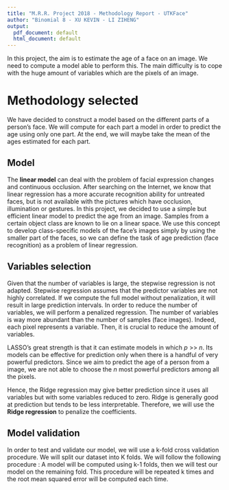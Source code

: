 ```yaml
---
title: "M.R.R. Project 2018 - Methodology Report - UTKFace"
author: "Binomial 8 - XU KEVIN - LI ZIHENG"
output:
  pdf_document: default
  html_document: default
---
```


In this project, the aim is to estimate the age of a face on an image. We need to compute a model able to perform this. The main difficulty is to cope with the huge amount of variables which are the pixels of an image.

# Methodology selected

  We have decided to construct a model based on the different parts of a person's face. We will compute for each part a model in order to predict the age using only one part. At the end, we will maybe take the mean of the ages estimated for each part.

## Model 

  The **linear model** can deal with the problem of facial expression changes and continuous occlusion. After searching on the Internet, we know that linear regression has a more accurate recognition ability for untreated faces, but is not available with the pictures which have occlusion, illumination or gestures. 
  In this project, we decided to use a simple but efficient linear model to predict the age from an image. Samples from a certain object class are known to lie on a linear space. We use this concept to develop class-specific models of the face's images simply by using the smaller part of the faces, so we can define the task of age prediction (face recognition) as a problem of linear regression. 

## Variables selection

  Given that the number of variables is large, the stepwise regression is not adapted. Stepwise regression assumes that the predictor variables are not highly correlated.
  If we compute the full model without penalization, it will result in large prediction intervals. In order to reduce the number of variables, we will perform a penalized regression. The number of variables is way more abundant than the number of samples (face images). Indeed, each pixel represents a variable. Then, it is crucial to reduce the amount of variables.
  
  LASSO's great strength is that it can estimate models in which $p$ >> $n$. Its models can be effective for prediction only when there is a handful of very powerful predictors. Since we aim to predict the age of a person from a image, we are not able to choose the $n$ most powerful predictors among all the pixels. 
  
  Hence, the Ridge regression may give better prediction since it uses all variables but with some variables reduced to zero. Ridge is generally good at prediction but tends to be less interpretable. Therefore, we will use the **Ridge regression** to penalize the coefficients.

## Model validation

  In order to test and validate our model, we will use a k-fold cross validation procedure. We will split our dataset into K folds.
  We will follow the following procedure : A model will be computed using k-1 folds, then we will test our model on the remaining fold. This procedure will be repeated k times and the root mean squared error will be computed each time.
  
  
  
  
  
  
  
  
  
  
  
  
  
  
  
  
  
  

